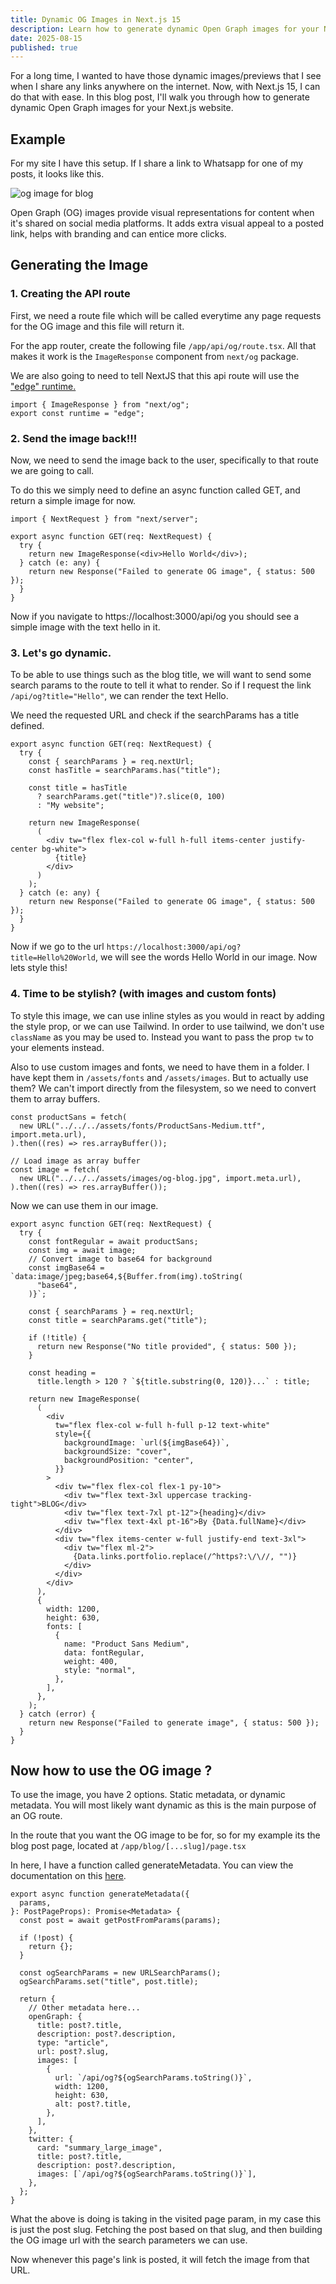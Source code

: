 ```yaml
---
title: Dynamic OG Images in Next.js 15
description: Learn how to generate dynamic Open Graph images for your Next.js 15 website with app-router.
date: 2025-08-15
published: true
---
```


For a long time, I wanted to have those dynamic images/previews that I see when I share any links anywhere on the internet. Now, with Next.js 15, I can do that with ease. In this blog post, I'll walk you through how to generate dynamic Open Graph images for your Next.js website.

## Example

For my site I have this setup. If I share a link to Whatsapp for one of my posts, it looks like this.

<Image
  className="mx-auto rounded-lg"
  alt="og image for blog"
  src="/images/blog/og-image/sample.png"
  width={600}
  height={100}
/>

Open Graph (OG) images provide visual representations for content when it's shared on social media platforms. It adds extra visual appeal to a posted link, helps with branding and can entice more clicks.

## Generating the Image

### 1. Creating the API route

First, we need a route file which will be called everytime any page requests for the OG image and this file will return it.

For the app router, create the following file `/app/api/og/route.tsx`. All that makes it work is the `ImageResponse` component from `next/og` package.

We are also going to need to tell NextJS that this api route will use the ["edge" runtime.](https://nextjs.org/docs/app/api-reference/edge)

```tsx
import { ImageResponse } from "next/og";
export const runtime = "edge";
```

### 2. Send the image back!!!

Now, we need to send the image back to the user, specifically to that route we are going to call.

To do this we simply need to define an async function called GET, and return a simple image for now.

```tsx
import { NextRequest } from "next/server";

export async function GET(req: NextRequest) {
  try {
    return new ImageResponse(<div>Hello World</div>);
  } catch (e: any) {
    return new Response("Failed to generate OG image", { status: 500 });
  }
}
```

Now if you navigate to https://localhost:3000/api/og you should see a simple image with the text hello in it.

### 3. Let's go dynamic.

To be able to use things such as the blog title, we will want to send some search params to the route to tell it what to render. So if I request the link `/api/og?title="Hello"`, we can render the text Hello.

We need the requested URL and check if the searchParams has a title defined.

```tsx
export async function GET(req: NextRequest) {
  try {
    const { searchParams } = req.nextUrl;
    const hasTitle = searchParams.has("title");

    const title = hasTitle
      ? searchParams.get("title")?.slice(0, 100)
      : "My website";

    return new ImageResponse(
      (
        <div tw="flex flex-col w-full h-full items-center justify-center bg-white">
          {title}
        </div>
      )
    );
  } catch (e: any) {
    return new Response("Failed to generate OG image", { status: 500 });
  }
}
```
Now if we go to the url `https://localhost:3000/api/og?title=Hello%20World`, we will see the words Hello World in our image. Now lets style this!

### 4. Time to be stylish? (with images and custom fonts)

To style this image, we can use inline styles as you would in react by adding the style prop, or we can use Tailwind. In order to use tailwind, we don't use `className` as you may be used to. Instead you want to pass the prop `tw` to your elements instead.

Also to use custom images and fonts, we need to have them in a folder. I have kept them in `/assets/fonts` and `/assets/images`. But to actually use them? We can't import directly from the filesystem, so we need to convert them to array buffers.

```tsx
const productSans = fetch(
  new URL("../../../assets/fonts/ProductSans-Medium.ttf", import.meta.url),
).then((res) => res.arrayBuffer());

// Load image as array buffer
const image = fetch(
  new URL("../../../assets/images/og-blog.jpg", import.meta.url),
).then((res) => res.arrayBuffer());

```

Now we can use them in our image.

```tsx
export async function GET(req: NextRequest) {
  try {
    const fontRegular = await productSans;
    const img = await image;
    // Convert image to base64 for background
    const imgBase64 = `data:image/jpeg;base64,${Buffer.from(img).toString(
      "base64",
    )}`;

    const { searchParams } = req.nextUrl;
    const title = searchParams.get("title");

    if (!title) {
      return new Response("No title provided", { status: 500 });
    }

    const heading =
      title.length > 120 ? `${title.substring(0, 120)}...` : title;

    return new ImageResponse(
      (
        <div
          tw="flex flex-col w-full h-full p-12 text-white"
          style={{
            backgroundImage: `url(${imgBase64})`,
            backgroundSize: "cover",
            backgroundPosition: "center",
          }}
        >
          <div tw="flex flex-col flex-1 py-10">
            <div tw="flex text-3xl uppercase tracking-tight">BLOG</div>
            <div tw="flex text-7xl pt-12">{heading}</div>
            <div tw="flex text-4xl pt-16">By {Data.fullName}</div>
          </div>
          <div tw="flex items-center w-full justify-end text-3xl">
            <div tw="flex ml-2">
              {Data.links.portfolio.replace(/^https?:\/\//, "")}
            </div>
          </div>
        </div>
      ),
      {
        width: 1200,
        height: 630,
        fonts: [
          {
            name: "Product Sans Medium",
            data: fontRegular,
            weight: 400,
            style: "normal",
          },
        ],
      },
    );
  } catch (error) {
    return new Response("Failed to generate image", { status: 500 });
  }
}
```

## Now how to use the OG image ?

To use the image, you have 2 options. Static metadata, or dynamic metadata. You will most likely want dynamic as this is the main purpose of an OG route.

In the route that you want the OG image to be for, so for my example its the blog post page, located at `/app/blog/[...slug]/page.tsx`

In here, I have a function called generateMetadata. You can view the documentation on this [here](https://nextjs.org/docs/app/api-reference/functions/generate-metadata).

```tsx
export async function generateMetadata({
  params,
}: PostPageProps): Promise<Metadata> {
  const post = await getPostFromParams(params);

  if (!post) {
    return {};
  }

  const ogSearchParams = new URLSearchParams();
  ogSearchParams.set("title", post.title);

  return {
    // Other metadata here...
    openGraph: {
      title: post?.title,
      description: post?.description,
      type: "article",
      url: post?.slug,
      images: [
        {
          url: `/api/og?${ogSearchParams.toString()}`,
          width: 1200,
          height: 630,
          alt: post?.title,
        },
      ],
    },
    twitter: {
      card: "summary_large_image",
      title: post?.title,
      description: post?.description,
      images: [`/api/og?${ogSearchParams.toString()}`],
    },
  };
}

```

What the above is doing is taking in the visited page param, in my case this is just the post slug. Fetching the post based on that slug, and then building the OG image url with the search parameters we can use.

Now whenever this page's link is posted, it will fetch the image from that URL.